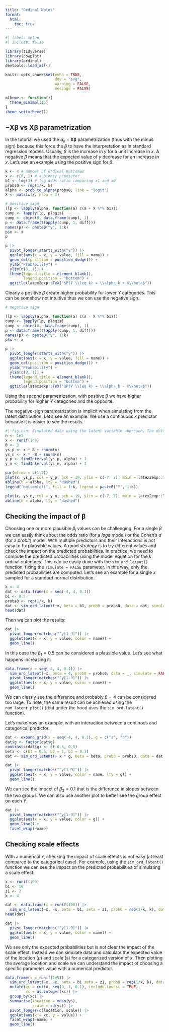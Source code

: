 ```yaml
---
title: "Ordinal Notes"
format: 
  html:
    toc: true
---
```


```r
#| label: setup
#| include: false

library(tidyverse)
library(cowplot)
library(ordinal)
devtools::load_all()

knitr::opts_chunk$set(echo = TRUE,
                      dev = "svg",
                      warning = FALSE,
                      message = FALSE)

mtheme <- function(){
  theme_minimal(15)
}
theme_set(mtheme())
```

## $-\mathbf{X}\boldsymbol{\beta}$ vs $\mathbf{X}\boldsymbol{\beta}$ parametrization

In the tutorial we used the $\alpha_k -\mathbf{X}\boldsymbol{\beta}$ parametrization (thus with the minus sign) because this force the $\beta$ to have the interpretation as in standard regression models. Usually, $\beta$ is the increase in $y$ for a unit increase in $x$. A negative $\beta$ means that the expected value of $y$ decrease for an increase in $x$. Let's see an example using the positive sign for $\beta$.

```r
k <- 4 # number of ordinal outcomes
x <- c(0, 1) # a binary predictor
b1 <- log(3) # log odds ratio comparing x1 and x0
probs0 <- rep(1/k, k)
alpha <- prob_to_alpha(probs0, link = "logit")
X <- matrix(x, nrow = 2)

# positive sign
(lp <- lapply(alpha, function(a) c(a + X %*% b1)))
cump <- lapply(lp, plogis)
cump <- cbind(0, data.frame(cump), 1)
p <- data.frame(t(apply(cump, 1, diff)))
names(p) <- paste0("y", 1:k)
p$x <- x
p

p |> 
  pivot_longer(starts_with("y")) |> 
  ggplot(aes(x = x, y = value, fill = name)) +
  geom_col(position = position_dodge()) +
  ylab("Probability") +
  ylim(c(0, 1)) +
  theme(legend.title = element_blank(),
        legend.position = "bottom") +
  ggtitle(latex2exp::TeX("$P(Y \\leq k) = \\alpha_k + X\\beta$"))
```

Clearly a positive $\beta$ create higher probability for lower $Y$ categories. This can be somehow not intuitive thus we can use the negative sign.

```r
# negative sign

(lp <- lapply(alpha, function(a) c(a - X %*% b1)))
cump <- lapply(lp, plogis)
cump <- cbind(0, data.frame(cump), 1)
p <- data.frame(t(apply(cump, 1, diff)))
names(p) <- paste0("y", 1:k)
p$x <- x

p |> 
  pivot_longer(starts_with("y")) |> 
  ggplot(aes(x = x, y = value, fill = name)) +
  geom_col(position = position_dodge()) +
  ylab("Probability") +
  ylim(c(0, 1)) +
  theme(legend.title = element_blank(),
        legend.position = "bottom") +
  ggtitle(latex2exp::TeX("$P(Y \\leq k) = \\alpha_k - X\\beta$"))
```

Using the second parametrization, with positive $\beta$ we have higher probability for higher $Y$ categories and the opposite.

The negative-sign parametrization is implicit when simulating from the latent distribution. Let's see an example. We use a continuous $x$ predictor because it is easier to see the results.

```r
#| fig-cap: Simulated data using the latent variable approach. The dotted lines are the thresholds $\alpha$
n <- 1e3
x <- runif(1e3)
B <- 3
ys_p <- x * B + rnorm(n)
ys_n <- x * -B + rnorm(n)
y_p <- findInterval(ys_p, alpha) + 1
y_n <- findInterval(ys_n, alpha) + 1

par(mfrow = c(1,2))
plot(x, ys_p, col = y_p, pch = 19, ylim = c(-7, 7), main = latex2exp::TeX("$\\Y^{*} = X \\beta + \\epsilon$, $\\beta = 3$"), ylab = latex2exp::TeX("$Y^{*}$"))
abline(h = alpha, lty = "dashed")
legend("bottomleft", fill = 1:k, legend = paste0("Y", 1:k))

plot(x, ys_n, col = y_n, pch = 19, ylim = c(-7, 7), main = latex2exp::TeX("$\\Y^{*} = X \\beta + \\epsilon$, $\\beta = -3$"), ylab = latex2exp::TeX("$Y^{*}$"))
abline(h = alpha, lty = "dashed")
```

## Checking the impact of $\mathbf{\beta}$

Choosing one or more plausible $\beta_j$ values can be challenging. For a single $\beta$ we can easily think about the odds ratio (for a *logit* model) or the Cohen's $d$ (for a *probit*) model. With multiple predictors and their interactions is not easy to fix plausible values. A good strategy is to try different values and check the impact on the predicted probabilities. In practice, we need to compute the predicted probabilities using the model equation for the $k$ ordinal outcomes. This can be easily done with the `sim_ord_latent()` function, fixing the `simulate = FALSE` parameter. In this way, only the predicted probabilities are computed. Let's see an example for a single $x$ sampled for a standard normal distribution.

```r
k <- 4
dat <- data.frame(x = seq(-4, 4, 0.1))
b1 <- 0.5
probs0 <- rep(1/k, k)
dat <- sim_ord_latent(~x, beta = b1, prob0 = probs0, data = dat, simulate = FALSE)
head(dat)
```

Then we can plot the results:

```r
dat |> 
  pivot_longer(matches("^y[1-9]")) |> 
  ggplot(aes(x = x, y = value, color = name)) +
  geom_line()
```

In this case the $\beta_1 = 0.5$ can be considered a plausible value. Let's see what happens increasing it:

```r
data.frame(x = seq(-4, 4, 0.1)) |> 
  sim_ord_latent(~x, beta = 4, prob0 = probs0, data = _, simulate = FALSE) |> 
  pivot_longer(matches("^y[1-9]")) |> 
  ggplot(aes(x = x, y = value, color = name)) +
  geom_line()
```

We can clearly see the difference and probably $\beta = 4$ can be considered too large. To note, the same result can be achieved using the `num_latent_plot()` (that under the hood uses the `sim_ord_latent()` function).

Let's make now an example, with an interaction between a continous and categorical predictor.

```r
dat <- expand_grid(x = seq(-4, 4, 0.1), g = c("a", "b"))
dat$g <- factor(dat$g)
contrasts(dat$g) <- c(-0.5, 0.5)
beta <- c(b1 = 0.5, b2 = 1, b3 = 0.1)
dat <- sim_ord_latent(~ x * g, beta = beta, prob0 = probs0, data = dat, simulate = FALSE)

dat |> 
  pivot_longer(matches("^y[1-9]")) |> 
  ggplot(aes(x = x, y = value, color = name, lty = g)) +
  geom_line()
```

We can see the impact of $\beta_3 = 0.1$ that is the difference in slopes between the two groups. We can also use another plot to better see the group effect on each $Y$.

```r
dat |> 
  pivot_longer(matches("^y[1-9]")) |> 
  ggplot(aes(x = x, y = value, color = g)) +
  geom_line() +
  facet_wrap(~name)
```

## Checking scale effects

With a numerical $x$, checking the impact of scale effects is not easy (at least compared to the categorical case). For example, using the `sim_ord_latent()` function we can see the impact on the predicted probabilities of simulating a scale effect:

```r
x <- runif(100)
b1 <- 10
z1 <- 2
k <- 4

dat <- data.frame(x = runif(100)) |> 
  sim_ord_latent(~x, ~x, beta = b1, zeta = z1, prob0 = rep(1/k, k), data = _, simulate = FALSE, link = "logit")
head(dat)

dat |> 
  pivot_longer(matches("^y[1-9]")) |> 
  ggplot(aes(x = x, y = value, color = name)) +
  geom_line()
```

We see only the expected probabilities but is not clear the impact of the scale effect. Instead we can simulate data and calculate the expected value of the location ($\mu$) and scale ($s$) for a categorized version of $x$. Then plotting the average location and scale we can understand the impact of choosing a specific parameter value with a numerical predictor.

```r
data.frame(x = runif(1e5)) |>
  sim_ord_latent(~x, ~x, beta = b1 zeta = z1, prob0 = rep(1/k, k), data = _, simulate = TRUE, link = "probit") |> 
  mutate(xc = cut(x, seq(0, 1, 0.1), include.lowest = TRUE),
         xc = as.integer(xc)) |> 
  group_by(xc) |> 
  summarise(location = mean(ys),
            scale = sd(ys)) |> 
  pivot_longer(c(location, scale)) |> 
  ggplot(aes(x = xc, y = value)) +
  facet_wrap(~name) +
  geom_line()
```



